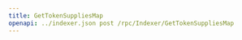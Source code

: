 ---
title: GetTokenSuppliesMap
openapi: ../indexer.json post /rpc/Indexer/GetTokenSuppliesMap
---

